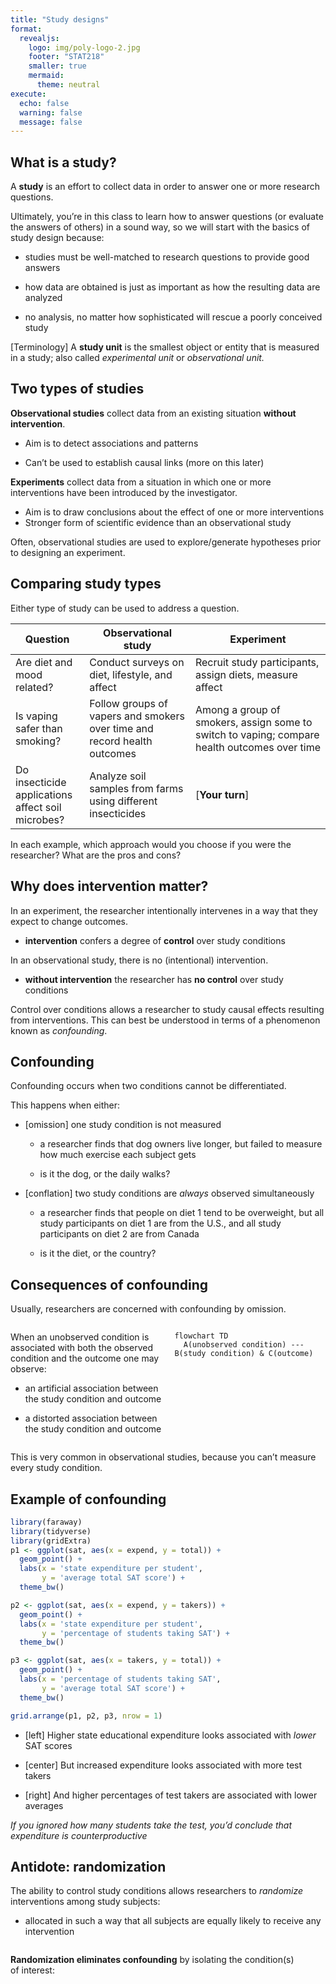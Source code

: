 ```yaml
---
title: "Study designs"
format: 
  revealjs:
    logo: img/poly-logo-2.jpg
    footer: "STAT218"
    smaller: true
    mermaid:
      theme: neutral
execute: 
  echo: false
  warning: false
  message: false
---
```


## What is a study?

A **study** is an effort to collect data in order to answer one or more research questions.

Ultimately, you're in this class to learn how to answer questions (or evaluate the answers of others) in a sound way, so we will start with the basics of study design because:

-   studies must be well-matched to research questions to provide good answers

-   how data are obtained is just as important as how the resulting data are analyzed

-   no analysis, no matter how sophisticated will rescue a poorly conceived study

\[Terminology\] A **study unit** is the smallest object or entity that is measured in a study; also called *experimental unit* or *observational unit.*

## Two types of studies

**Observational studies** collect data from an existing situation **without intervention**.

-   Aim is to detect associations and patterns

-   Can't be used to establish causal links (more on this later)

**Experiments** collect data from a situation in which one or more interventions have been introduced by the investigator.

-   Aim is to draw conclusions about the effect of one or more interventions
-   Stronger form of scientific evidence than an observational study

Often, observational studies are used to explore/generate hypotheses prior to designing an experiment.

## Comparing study types

Either type of study can be used to address a question.

| Question                                          | Observational study                                                      | Experiment                                                                                   |
|---------------------------------------------------|--------------------------------------------------------------------------|----------------------------------------------------------------------------------------------|
| Are diet and mood related?                        | Conduct surveys on diet, lifestyle, and affect                           | Recruit study participants, assign diets, measure affect                                     |
| Is vaping safer than smoking?                     | Follow groups of vapers and smokers over time and record health outcomes | Among a group of smokers, assign some to switch to vaping; compare health outcomes over time |
| Do insecticide applications affect soil microbes? | Analyze soil samples from farms using different insecticides             | \[**Your turn**\]                                                                            |

In each example, which approach would you choose if you were the researcher? What are the pros and cons?

## Why does intervention matter?

In an experiment, the researcher intentionally intervenes in a way that they expect to change outcomes.

-   **intervention** confers a degree of **control** over study conditions

<!-- -   by controlling study conditions so that interventions are the only source of systematic variation in outcomes, one can study the **causal effects** of intervention -->

In an observational study, there is no (intentional) intervention.

-   **without intervention** the researcher has **no control** over study conditions

<!-- -   outcomes may vary due to conditions not measured in the study, so **no causal effects** can be observed with certainty -->

Control over conditions allows a researcher to study causal effects resulting from interventions. This can best be understood in terms of a phenomenon known as *confounding*.

## Confounding

Confounding occurs when two conditions cannot be differentiated.

This happens when either:

-   \[omission\] one study condition is not measured

    -   a researcher finds that dog owners live longer, but failed to measure how much exercise each subject gets

    -   is it the dog, or the daily walks?

-   \[conflation\] two study conditions are *always* observed simultaneously

    -   a researcher finds that people on diet 1 tend to be overweight, but all study participants on diet 1 are from the U.S., and all study participants on diet 2 are from Canada

    -   is it the diet, or the country?

## Consequences of confounding

Usually, researchers are concerned with confounding by omission.

::: columns
::: {.column width="0.4"}
When an unobserved condition is associated with both the observed condition and the outcome one may observe:

-   an artificial association between the study condition and outcome

-   a distorted association between the study condition and outcome
:::

::: {.column width="0.6"}
```mermaid
flowchart TD
  A(unobserved condition) --- B(study condition) & C(outcome) 
```
:::
:::

This is very common in observational studies, because you can't measure every study condition.

## Example of confounding

```r
library(faraway)
library(tidyverse)
library(gridExtra)
p1 <- ggplot(sat, aes(x = expend, y = total)) + 
  geom_point() + 
  labs(x = 'state expenditure per student', 
       y = 'average total SAT score') +
  theme_bw()

p2 <- ggplot(sat, aes(x = expend, y = takers)) + 
  geom_point() + 
  labs(x = 'state expenditure per student', 
       y = 'percentage of students taking SAT') +
  theme_bw()

p3 <- ggplot(sat, aes(x = takers, y = total)) + 
  geom_point() + 
  labs(x = 'percentage of students taking SAT', 
       y = 'average total SAT score') +
  theme_bw()

grid.arrange(p1, p2, p3, nrow = 1)
```

-   \[left\] Higher state educational expenditure looks associated with *lower* SAT scores

-   \[center\] But increased expenditure looks associated with more test takers

-   \[right\] And higher percentages of test takers are associated with lower averages

*If you ignored how many students take the test, you'd conclude that expenditure is counterproductive*

## Antidote: randomization

The ability to control study conditions allows researchers to *randomize* interventions among study subjects:

-   allocated in such a way that all subjects are equally likely to receive any intervention

::: columns
**Randomization eliminates confounding** by isolating the condition(s) of interest:

::: {.column width="0.6"}
-   interventions are independent of extraneous conditions ⟹ no association possible

-   if outcomes differ systematically according to the intervention, you can be certain that it is not an artifact
:::

::: {.column width="0.4"}
```mermaid
flowchart TD
  A(unobserved condition) x-.-x B(study condition)
  A --- C(outcome)
```
:::
:::

Extraneous conditions *may* still be associated with outcomes and add noise — well-thought-out experiments find ways to reduce this.

<!-- ## Confounding in experiments -->

<!-- *Caveat: randomized experiments are not immune from confounding.* -->

<!-- Consider a randomized trial to evaluate the effectiveness of smoking cessation aids. -->

<!-- |                   | Varenicline | Bupropion   | Placebo     | -->

<!-- |-------------------|-------------|-------------|-------------| -->

<!-- | Group size        | 352         | 329         | 344         | -->

<!-- | Completed therapy | 259 (73.6%) | 225 (68.4%) | 215 (62.5%) | -->

<!-- If the results are analyzed based only on participants that completed the therapy, confounding could distort results: -->

<!-- -   underlying differences among participants may be associated with both persistence and success -->

## Practical consequences

The ability to randomize interventions in experiments means:

-   observed associations are independent of extraneous factors

-   results can support causal inferences

The absence of randomization in observational studies means:

-   confounding is always possible

-   results may be misleading

Usually, *observational studies are considered weaker forms of scientific evidence than experiments*, with some caveats:

-   a large volume of independent observational studies pointing to the same conclusions may be more convincing than a few narrow experiments

-   observational studies may provide better evidence under real world conditions than available experimental data

## Common study designs

Studies can be designed to investigate outcomes in a variety of ways, regardless of whether study conditions include intervention. Many study designs originate in clinical medicine — the following are among the most common.

-   In **prospective** studies participants are recruited *before* developing a condition

-   In **retrospective** studies participants are recruited *after* developing a condition

-   A **cohort** study involves people belonging to a group defined by one or more (usually artificial) criteria

-   In a **case-control** study, participants with (cases) and without (controls) a condition are compared

-   In a **matched case-control** study, cases and controls are paired according to criteria determined by the investigator

## Study designs can get complicated

The study designs mentioned previously are not mutually exclusive and could apply to either experiments or observational studies. For example:

-   following this year's Cal Poly freshmen (cohort) until graduation (condition) and comparing four-year graduation (outcome) rates between those that participated in a new orientation activity (cases) and those that didn't (controls) would be a *prospective case-control cohort study*

-   it would be an observational study if participation was voluntary, and an experiment if students were assigned to participate or not

Can you change the example so that...

-   it's a retrospective study?

-   it's a *matched* case-control study?

## Experimental designs

A **treatment** is an experimental intervention; the **design** of an experiment refers to how treatments are allocated to study units.

The most basic design is:

-   \[balanced\] each treatment is replicated an equal number of times

-   \[randomized\] treatments are allocated completely at random to study units

-   \[no crossover\] each study unit receives exactly one treatment

We'll call this a **completely randomized design**. It's the only kind of experimental design we're going to consider in STAT218.

There are many other designs that we won't discuss (but see STAT313); these are all about improving experimental efficiency by controlling extraneous variation.

## Blinding

The terms *single-blind* and *double-blind* refer to experiments with human subjects, typically in clinical studies.

In a **single-blind** study, participants are unaware of which treatment they receive.

-   Example: in a case-control study, one group of patients is given a new medicine and the other is given a saline solution administered under identical conditions
-   Idea: controls for placebo effect

In a **double-blind** study, both participants *and* investigators are unaware of which treatments are administered.

-   Example: same as above, but now the person administering the doses is unaware of which are medicine and which are saline
-   Idea: controls for unconscious influence on outcome by researchers (*e.g.,* attend more carefully and compassionately to patients receiving medicine out of concern for side-effects)

## Data collection

We will discuss data collection in more depth later, but the way that study units are obtained, independently of the type of study or design, determines the breadth of conclusions supported by the results, depending on whether study units chosen are representative of a larger collection.

The gold standard is a *simple random sample* of units selected from a larger collection:

-   every unit in the larger collection has an equal chance of being selected

-   easier said than done --- failure to obtain a random sample is one of the most common study flaws

For now we will set the issue of sampling aside.

## Considerations in creating a study

-   The research question should be motivated by science, not statistics.

-   You may have to work within limitations:

    -   The design that best aligns with the question may not be possible or practical.

    -   An experiment might give the strongest evidence but not be feasible or ethical.

-   A plan should be in place for *all* of the following:

    -   how to obtain/recruit study units/participants

    -   how many to obtain/recruit and how to ensure that target is met

    -   protocol for allocating treatment

    -   collecting data and measuring outcomes

    -   contingencies for dropout/failure to ensure the study yields results

    -   data handling and data analysis

    -   how results will be used

## Study design in STAT218

In STAT218 you are expected to be fluent with study design concepts, but of course won't actually carry out an end-to-end study.

-   \[L1\] design a data collection scheme based on simple random sampling or simple experimental designs

-   \[L2\] distinguish between observational studies and experiments and understand the limitations (practical and consequential) of each

## Case study: LEAP

Learning early about peanut allergy (LEAP) study:

-   640 infants in UK with eczema, egg allergy, or both enrolled; 530 passed a skin test showing no peanut allergy

-   each infant randomly assigned to peanut consumption and peanut avoidance groups

    -   peanut consumption: fed 6g peanut protein daily until 5 years old

    -   peanut avoidance: no peanut consumption until 5 years old

-   at 5 years old, oral food challenge (OFC) allergy test administered

    -   PASS: no allergy detected

    -   FAIL: allergy detected

*What kind of study is this? Experiment or observational study? Retrospective, prospective, case-control, cohort?*

## Case study: LEAP

![Tabular summary of LEAP results.](img/leap-1.png){width="300"}

-   Does peanut avoidance/consumption appear associated with developing an allergy?

-   If so, does the study provide evidence that early exposure likely reduces the chance of developing an allergy by 5 years of age?

-   What calculation could you perform to summarize the difference between study groups?
